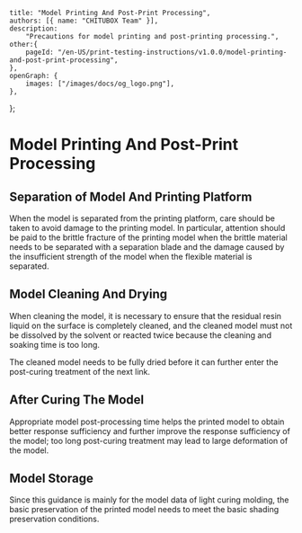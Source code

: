 
	title: "Model Printing And Post-Print Processing",
	authors: [{ name: "CHITUBOX Team" }],
	description:
		"Precautions for model printing and post-printing processing.",
	other:{
		pageId: "/en-US/print-testing-instructions/v1.0.0/model-printing-and-post-print-processing",
	},
	openGraph: {
		images: ["/images/docs/og_logo.png"],
	},
};

# Model Printing And Post-Print Processing

## Separation of Model And Printing Platform

When the model is separated from the printing platform, care should be taken to avoid damage to the printing model. In particular, attention should be paid to the brittle fracture of the printing model when the brittle material needs to be separated with a separation blade and the damage caused by the insufficient strength of the model when the flexible material is separated.

## Model Cleaning And Drying

When cleaning the model, it is necessary to ensure that the residual resin liquid on the surface is completely cleaned, and the cleaned model must not be dissolved by the solvent or reacted twice because the cleaning and soaking time is too long.

The cleaned model needs to be fully dried before it can further enter the post-curing treatment of the next link.

## After Curing The Model

Appropriate model post-processing time helps the printed model to obtain better response sufficiency and further improve the response sufficiency of the model; too long post-curing treatment may lead to large deformation of the model.

## Model Storage

Since this guidance is mainly for the model data of light curing molding, the basic preservation of the printed model needs to meet the basic shading preservation conditions.
